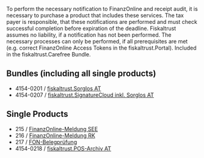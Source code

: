 To perform the necessary notification to FinanzOnline and receipt audit, it is necessary to purchase a product that includes these services. The tax payer is responsible, that these notifications are performed and must check successful completion before expiration of the deadline.
Fiskaltrust assumes no liability, if a notification has not been performed. The necessary processes can only be performed, if all prerequisites are met (e.g. correct FinanzOnline Access Tokens in the fiskaltrust.Portal).
Included in the fiskaltrust.Carefree Bundle.


## Bundles (including all single products)

- 4154-0201 / [fiskaltrust.Sorglos AT](https://www.fiskaltrust.at/products/product_01/#1468153721989-91b86112-b158)
- 4154-0207 / [fiskaltrust.SignatureCloud inkl. Sorglos AT](https://www.fiskaltrust.at/products/product_01/#1475349131348-1769c5fd-b93f)

## Single Products

- 215 / [FinanzOnline-Meldung SEE](https://www.fiskaltrust.at/products/product_01/#1468154597168-53fabb3d-7842)
- 216 / [FinanzOnline-Meldung RK](https://www.fiskaltrust.at/products/product_01/#1468159113106-9607b186-deeb)
- 217 / [FON-Belegprüfung](https://www.fiskaltrust.at/products/product_01/#1468159257275-22b0c802-9330)
- 4154-0218 / [fiskaltrust.POS-Archiv AT](https://www.fiskaltrust.at/products/product_01/#1518106534858-d3d2d959-b0fe)
